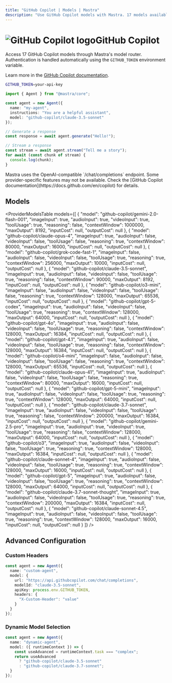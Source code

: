 ```yaml
---
title: "GitHub Copilot | Models | Mastra"
description: "Use GitHub Copilot models with Mastra. 17 models available."
---
```




# <img src="https://models.dev/logos/github-copilot.svg" alt="GitHub Copilot logo" className="inline w-8 h-8 mr-2 align-middle dark:invert dark:brightness-0 dark:contrast-200" />GitHub Copilot

Access 17 GitHub Copilot models through Mastra's model router. Authentication is handled automatically using the `GITHUB_TOKEN` environment variable.

Learn more in the [GitHub Copilot documentation](https://docs.github.com/en/copilot).

```bash
GITHUB_TOKEN=your-api-key
```

```typescript
import { Agent } from "@mastra/core";

const agent = new Agent({
  name: "my-agent",
  instructions: "You are a helpful assistant",
  model: "github-copilot/claude-3.5-sonnet"
});

// Generate a response
const response = await agent.generate("Hello!");

// Stream a response
const stream = await agent.stream("Tell me a story");
for await (const chunk of stream) {
  console.log(chunk);
}
```

<Callout type="info">
Mastra uses the OpenAI-compatible `/chat/completions` endpoint. Some provider-specific features may not be available. Check the [GitHub Copilot documentation](https://docs.github.com/en/copilot) for details.
</Callout>

## Models

<ProviderModelsTable 
  models={[
  {
    "model": "github-copilot/gemini-2.0-flash-001",
    "imageInput": true,
    "audioInput": true,
    "videoInput": true,
    "toolUsage": true,
    "reasoning": false,
    "contextWindow": 1000000,
    "maxOutput": 8192,
    "inputCost": null,
    "outputCost": null
  },
  {
    "model": "github-copilot/claude-opus-4",
    "imageInput": true,
    "audioInput": false,
    "videoInput": false,
    "toolUsage": false,
    "reasoning": true,
    "contextWindow": 80000,
    "maxOutput": 16000,
    "inputCost": null,
    "outputCost": null
  },
  {
    "model": "github-copilot/grok-code-fast-1",
    "imageInput": false,
    "audioInput": false,
    "videoInput": false,
    "toolUsage": true,
    "reasoning": true,
    "contextWindow": 256000,
    "maxOutput": 10000,
    "inputCost": null,
    "outputCost": null
  },
  {
    "model": "github-copilot/claude-3.5-sonnet",
    "imageInput": true,
    "audioInput": false,
    "videoInput": false,
    "toolUsage": true,
    "reasoning": false,
    "contextWindow": 90000,
    "maxOutput": 8192,
    "inputCost": null,
    "outputCost": null
  },
  {
    "model": "github-copilot/o3-mini",
    "imageInput": false,
    "audioInput": false,
    "videoInput": false,
    "toolUsage": false,
    "reasoning": true,
    "contextWindow": 128000,
    "maxOutput": 65536,
    "inputCost": null,
    "outputCost": null
  },
  {
    "model": "github-copilot/gpt-5-codex",
    "imageInput": true,
    "audioInput": false,
    "videoInput": false,
    "toolUsage": true,
    "reasoning": true,
    "contextWindow": 128000,
    "maxOutput": 64000,
    "inputCost": null,
    "outputCost": null
  },
  {
    "model": "github-copilot/gpt-4o",
    "imageInput": true,
    "audioInput": false,
    "videoInput": false,
    "toolUsage": true,
    "reasoning": false,
    "contextWindow": 128000,
    "maxOutput": 16384,
    "inputCost": null,
    "outputCost": null
  },
  {
    "model": "github-copilot/gpt-4.1",
    "imageInput": true,
    "audioInput": false,
    "videoInput": false,
    "toolUsage": true,
    "reasoning": false,
    "contextWindow": 128000,
    "maxOutput": 16384,
    "inputCost": null,
    "outputCost": null
  },
  {
    "model": "github-copilot/o4-mini",
    "imageInput": false,
    "audioInput": false,
    "videoInput": false,
    "toolUsage": false,
    "reasoning": true,
    "contextWindow": 128000,
    "maxOutput": 65536,
    "inputCost": null,
    "outputCost": null
  },
  {
    "model": "github-copilot/claude-opus-41",
    "imageInput": true,
    "audioInput": false,
    "videoInput": false,
    "toolUsage": false,
    "reasoning": true,
    "contextWindow": 80000,
    "maxOutput": 16000,
    "inputCost": null,
    "outputCost": null
  },
  {
    "model": "github-copilot/gpt-5-mini",
    "imageInput": true,
    "audioInput": false,
    "videoInput": false,
    "toolUsage": true,
    "reasoning": true,
    "contextWindow": 128000,
    "maxOutput": 64000,
    "inputCost": null,
    "outputCost": null
  },
  {
    "model": "github-copilot/claude-3.7-sonnet",
    "imageInput": true,
    "audioInput": false,
    "videoInput": false,
    "toolUsage": true,
    "reasoning": false,
    "contextWindow": 200000,
    "maxOutput": 16384,
    "inputCost": null,
    "outputCost": null
  },
  {
    "model": "github-copilot/gemini-2.5-pro",
    "imageInput": true,
    "audioInput": true,
    "videoInput": true,
    "toolUsage": true,
    "reasoning": false,
    "contextWindow": 128000,
    "maxOutput": 64000,
    "inputCost": null,
    "outputCost": null
  },
  {
    "model": "github-copilot/o3",
    "imageInput": true,
    "audioInput": false,
    "videoInput": false,
    "toolUsage": true,
    "reasoning": true,
    "contextWindow": 128000,
    "maxOutput": 16384,
    "inputCost": null,
    "outputCost": null
  },
  {
    "model": "github-copilot/claude-sonnet-4",
    "imageInput": true,
    "audioInput": false,
    "videoInput": false,
    "toolUsage": true,
    "reasoning": true,
    "contextWindow": 128000,
    "maxOutput": 16000,
    "inputCost": null,
    "outputCost": null
  },
  {
    "model": "github-copilot/gpt-5",
    "imageInput": true,
    "audioInput": false,
    "videoInput": false,
    "toolUsage": true,
    "reasoning": true,
    "contextWindow": 128000,
    "maxOutput": 64000,
    "inputCost": null,
    "outputCost": null
  },
  {
    "model": "github-copilot/claude-3.7-sonnet-thought",
    "imageInput": true,
    "audioInput": false,
    "videoInput": false,
    "toolUsage": true,
    "reasoning": true,
    "contextWindow": 200000,
    "maxOutput": 16384,
    "inputCost": null,
    "outputCost": null
  },
  {
    "model": "github-copilot/claude-sonnet-4.5",
    "imageInput": true,
    "audioInput": false,
    "videoInput": false,
    "toolUsage": true,
    "reasoning": true,
    "contextWindow": 128000,
    "maxOutput": 16000,
    "inputCost": null,
    "outputCost": null
  }
]}
/>

## Advanced Configuration

### Custom Headers

```typescript
const agent = new Agent({
  name: "custom-agent",
  model: {
    url: "https://api.githubcopilot.com/chat/completions",
    modelId: "claude-3.5-sonnet",
    apiKey: process.env.GITHUB_TOKEN,
    headers: {
      "X-Custom-Header": "value"
    }
  }
});
```

### Dynamic Model Selection

```typescript
const agent = new Agent({
  name: "dynamic-agent",
  model: ({ runtimeContext }) => {
    const useAdvanced = runtimeContext.task === "complex";
    return useAdvanced 
      ? "github-copilot/claude-3.5-sonnet"
      : "github-copilot/claude-3.7-sonnet";
  }
});
```
